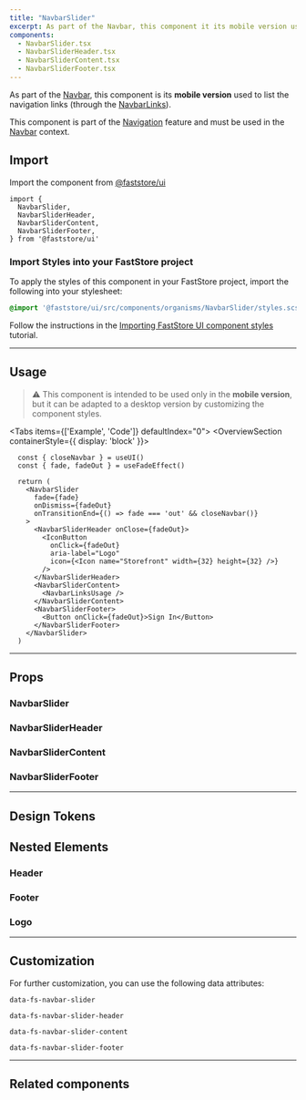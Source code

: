 ```yaml
---
title: "NavbarSlider"
excerpt: As part of the Navbar, this component it its mobile version used to list the navigation links.
components:
  - NavbarSlider.tsx
  - NavbarSliderHeader.tsx
  - NavbarSliderContent.tsx
  - NavbarSliderFooter.tsx
---
```


As part of the [Navbar](https://developers.vtex.com/docs/guides/faststore/organisms-navbar), this component is its **mobile version** used to list the navigation links (through the [NavbarLinks](https://developers.vtex.com/docs/guides/faststore/molecules-navbar-links)).

This component is part of the [Navigation](https://developers.vtex.com/docs/guides/faststore/feature-navigation) feature and must be used in the [Navbar](https://developers.vtex.com/docs/guides/faststore/organisms-navbar) context.

## Import

Import the component from [@faststore/ui](https://developers.vtex.com/docs/guides/faststore/components-index)

```tsx
import {
  NavbarSlider,
  NavbarSliderHeader,
  NavbarSliderContent,
  NavbarSliderFooter,
} from '@faststore/ui'
```

### Import Styles into your FastStore project

To apply the styles of this component in your FastStore project, import the following into your stylesheet:

```scss
@import '@faststore/ui/src/components/organisms/NavbarSlider/styles.scss';
```

Follow the instructions in the [Importing FastStore UI component styles](https://developers.vtex.com/docs/guides/faststore/using-themes-importing-ui-components-styles) tutorial.

---

## Usage

> ⚠️ This component is intended to be used only in the **mobile version**, but it can be adapted to a desktop version by customizing the component styles.

<Tabs items={['Example', 'Code']} defaultIndex="0">
  <Tab>
    <OverviewSection containerStyle={{ display: 'block' }}>
      <UIProvider>
        <NavbarSliderUsage />
      </UIProvider>
    </OverviewSection>
  </Tab>
  <Tab>
  
```tsx
  const { closeNavbar } = useUI()
  const { fade, fadeOut } = useFadeEffect()

  return (
    <NavbarSlider
      fade={fade}
      onDismiss={fadeOut}
      onTransitionEnd={() => fade === 'out' && closeNavbar()}
    >
      <NavbarSliderHeader onClose={fadeOut}>
        <IconButton
          onClick={fadeOut}
          aria-label="Logo"
          icon={<Icon name="Storefront" width={32} height={32} />}
        />
      </NavbarSliderHeader>
      <NavbarSliderContent>
        <NavbarLinksUsage />
      </NavbarSliderContent>
      <NavbarSliderFooter>
        <Button onClick={fadeOut}>Sign In</Button>
      </NavbarSliderFooter>
    </NavbarSlider>
  )
```

  </Tab>
</Tabs>

---

## Props

### NavbarSlider

<ComponentPropsSection component="NavbarSlider" />

### NavbarSliderHeader

<ComponentPropsSection component="NavbarSliderHeader" />

### NavbarSliderContent

<ComponentPropsSection component="NavbarSliderContent" />

### NavbarSliderFooter

<ComponentPropsSection component="NavbarSliderFooter" />

---

## Design Tokens

<TokenTable>
  <TokenRow token="--fs-navbar-slider-padding" value="var(--fs-spacing-3)" />
</TokenTable>

## Nested Elements

### Header

<TokenTable>
  <TokenRow token="--fs-navbar-slider-header-height" value="5rem" />
  <TokenRow
    token="--fs-navbar-slider-header-padding-bottom"
    value="var(--fs-spacing-2)"
  />
  <TokenRow
    token="--fs-navbar-slider-header-button-margin-right"
    value="calc(-1 * var(--fs-spacing-1))"
  />
</TokenTable>

### Footer

<TokenTable>
  <TokenRow
    token="--fs-navbar-slider-footer-padding-top"
    value="var(--fs-navbar-slider-header-padding-bottom)"
  />
  <TokenRow
    token="--fs-navbar-slider-footer-margin-top"
    value="var(--fs-navbar-slider-header-padding-bottom)"
  />
</TokenTable>

### Logo

<TokenTable>
  <TokenRow token="--fs-navbar-slider-logo-padding" value="0" />
  <TokenRow
    token="--fs-navbar-slider-logo-margin-right"
    value="var(--fs-spacing-5)"
  />
</TokenTable>

---

## Customization

For further customization, you can use the following data attributes:

`data-fs-navbar-slider`

`data-fs-navbar-slider-header`

`data-fs-navbar-slider-content`

`data-fs-navbar-slider-footer`

---

## Related components

<SectionList grid="column" columns={2}>
  <SectionItem
    title="Navbar"
    description="Represents the page header and groups features like Search and Regionalization."
    actionPath="/docs/guides/faststore/organisms-navbar"
    zoomOut
    smallHeight
  >
    <UIProvider>
      <NavbarUsage />
    </UIProvider>
  </SectionItem>
  <SectionItem
    title="NavbarLinks"
    description="Displays a set of navigation links."
    actionPath="/docs/guides/faststore/molecules-navbar-links"
    zoomOut
    smallHeight
  >
    <UIProvider>
      <Navbar>
        <NavbarLinksUsage />
      </Navbar>
    </UIProvider>
  </SectionItem>
</SectionList>
